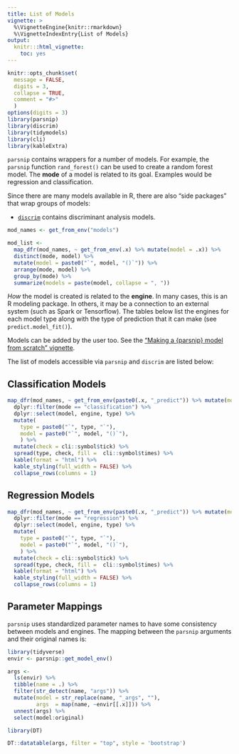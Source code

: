 ```yaml
---
title: List of Models
vignette: >
  %\VignetteEngine{knitr::rmarkdown}
  %\VignetteIndexEntry{List of Models}
output:
  knitr:::html_vignette:
    toc: yes
---
```


```r
knitr::opts_chunk$set(
  message = FALSE,
  digits = 3,
  collapse = TRUE,
  comment = "#>"
  )
options(digits = 3)
library(parsnip)
library(discrim)
library(tidymodels)
library(cli)
library(kableExtra)
```

`parsnip` contains wrappers for a number of models. For example, the `parsnip` function `rand_forest()` can be used to create a random forest model. The **mode** of a model is related to its goal. Examples would be regression and classification. 

Since there are many models available in R, there are also "side packages" that wrap groups of models: 

 * [`discrim`](https://github.com/tidymodels/discrim) contains discriminant analysis models. 


```r
mod_names <- get_from_env("models")

mod_list <- 
  map_dfr(mod_names, ~ get_from_env(.x) %>% mutate(model = .x)) %>% 
  distinct(mode, model) %>% 
  mutate(model = paste0("`", model, "()`")) %>%
  arrange(mode, model) %>%
  group_by(mode) %>%
  summarize(models = paste(model, collapse = ", "))
```

_How_ the model is created is related to the **engine**. In many cases, this is an R modeling package. In others, it may be a connection to an external system (such as Spark or Tensorflow). The tables below list the engines for each model type along with the type of prediction that it can make (see `predict.model_fit()`). 

Models can be added by the user too. See the ["Making a {parsnip} model from scratch" vignette](Scratch.html).

The list of models accessible via `parsnip` and `discrim` are listed below:


## Classification Models

```r
map_dfr(mod_names, ~ get_from_env(paste0(.x, "_predict")) %>% mutate(model = .x)) %>% 
  dplyr::filter(mode == "classification") %>% 
  dplyr::select(model, engine, type) %>%
  mutate(
    type = paste0("`", type, "`"),
    model = paste0("`", model, "()`"),
    ) %>%
  mutate(check = cli::symbol$tick) %>%
  spread(type, check, fill =  cli::symbol$times) %>%
  kable(format = "html") %>% 
  kable_styling(full_width = FALSE) %>%
  collapse_rows(columns = 1)
```

## Regression Models

```r
map_dfr(mod_names, ~ get_from_env(paste0(.x, "_predict")) %>% mutate(model = .x)) %>% 
  dplyr::filter(mode == "regression") %>% 
  dplyr::select(model, engine, type) %>% 
  mutate(
    type = paste0("`", type, "`"),
    model = paste0("`", model, "()`"),
    ) %>%
  mutate(check = cli::symbol$tick) %>%
  spread(type, check, fill =  cli::symbol$times) %>%
  kable(format = "html") %>% 
  kable_styling(full_width = FALSE) %>%
  collapse_rows(columns = 1)
```


## Parameter Mappings

`parsnip` uses standardized parameter names to have some consistency between models and engines. The mapping between the `parsnip` arguments and their original names is: 

```r
library(tidyverse)
envir <- parsnip::get_model_env()

args <- 
  ls(envir) %>% 
  tibble(name = .) %>% 
  filter(str_detect(name, "args")) %>% 
  mutate(model = str_replace(name, "_args", ""),
         args  = map(name, ~envir[[.x]])) %>% 
  unnest(args) %>% 
  select(model:original)

library(DT)

DT::datatable(args, filter = "top", style = 'bootstrap')
```



